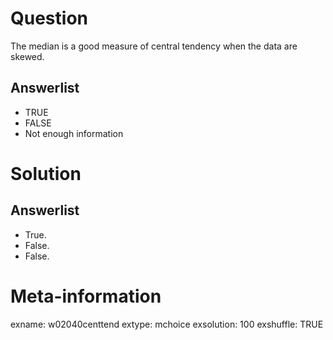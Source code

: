 Question
========
The median is a good measure of central tendency when the data are skewed.

Answerlist
----------
* TRUE
* FALSE
* Not enough information


Solution
========

Answerlist
----------
* True.
* False.
* False.


Meta-information
================
exname: w02040centtend
extype: mchoice
exsolution: 100
exshuffle: TRUE